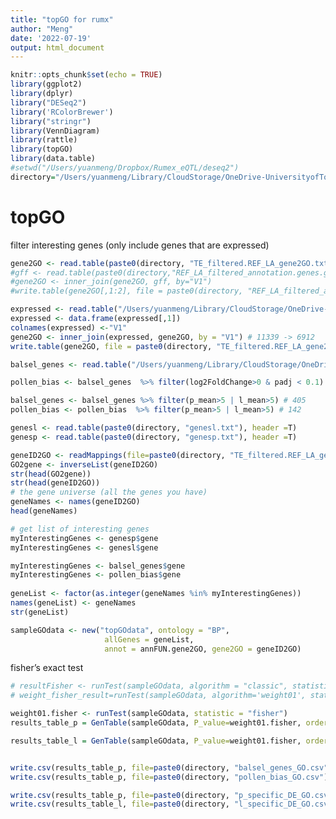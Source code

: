 ```yaml
---
title: "topGO for rumx"
author: "Meng"
date: '2022-07-19'
output: html_document
---
```



```r
knitr::opts_chunk$set(echo = TRUE)
library(ggplot2)
library(dplyr)
library("DESeq2")
library('RColorBrewer')
library("stringr")
library(VennDiagram)
library(rattle)
library(topGO)
library(data.table)
#setwd("/Users/yuanmeng/Dropbox/Rumex_eQTL/deseq2")
directory="/Users/yuanmeng/Library/CloudStorage/OneDrive-UniversityofToronto/Manuscripts/rumex_haploid_sel/deseq2/"
```

# topGO
filter interesting genes (only include genes that are expressed)
```r
gene2GO <- read.table(paste0(directory, "TE_filtered.REF_LA_gene2GO.txt"))
#gff <- read.table(paste0(directory,"REF_LA_filtered_annotation.genes.gff"))
#gene2GO <- inner_join(gene2GO, gff, by="V1")
#write.table(gene2GO[,1:2], file = paste0(directory, "REF_LA_filtered_annotation_gene2GO.txt"))

expressed <- read.table("/Users/yuanmeng/Library/CloudStorage/OneDrive-UniversityofToronto/Manuscripts/rumex_haploid_sel/deseq2/REF_LA_filtered_annotation.expressed_genes.gff", header = T)
expressed <- data.frame(expressed[,1])
colnames(expressed) <-"V1"
gene2GO <- inner_join(expressed, gene2GO, by = "V1") # 11339 -> 6912
write.table(gene2GO, file = paste0(directory, "TE_filtered.REF_LA_gene2GO_expressed.txt"), row.names = F, col.names = F, quote = F, sep = "\t")

balsel_genes <- read.table("/Users/yuanmeng/Library/CloudStorage/OneDrive-UniversityofToronto/Manuscripts/rumex_haploid_sel/balsel/balsel_genes_new.csv", header = T)

pollen_bias <- balsel_genes  %>% filter(log2FoldChange>0 & padj < 0.1) 

balsel_genes <- balsel_genes %>% filter(p_mean>5 | l_mean>5) # 405
pollen_bias <- pollen_bias  %>% filter(p_mean>5 | l_mean>5) # 142

genesl <- read.table(paste0(directory, "genesl.txt"), header =T)
genesp <- read.table(paste0(directory, "genesp.txt"), header =T)
```


```r
geneID2GO <- readMappings(file=paste0(directory, "TE_filtered.REF_LA_gene2GO_expressed.txt"))
GO2gene <- inverseList(geneID2GO)
str(head(GO2gene))
str(head(geneID2GO))
# the gene universe (all the genes you have)
geneNames <- names(geneID2GO)
head(geneNames)

# get list of interesting genes
myInterestingGenes <- genesp$gene
myInterestingGenes <- genesl$gene

myInterestingGenes <- balsel_genes$gene
myInterestingGenes <- pollen_bias$gene
    
geneList <- factor(as.integer(geneNames %in% myInterestingGenes))
names(geneList) <- geneNames
str(geneList)

```


```r
sampleGOdata <- new("topGOdata", ontology = "BP",
                     allGenes = geneList,
                     annot = annFUN.gene2GO, gene2GO = geneID2GO)
```

fisher's exact test
```r
# resultFisher <- runTest(sampleGOdata, algorithm = "classic", statistic = "fisher")
# weight_fisher_result=runTest(sampleGOdata, algorithm='weight01', statistic='fisher')

weight01.fisher <- runTest(sampleGOdata, statistic = "fisher")
results_table_p = GenTable(sampleGOdata, P_value=weight01.fisher, orderBy="P_value")

results_table_l = GenTable(sampleGOdata, P_value=weight01.fisher, orderBy="P_value")


write.csv(results_table_p, file=paste0(directory, "balsel_genes_GO.csv"),row.names = FALSE, quote=FALSE )
write.csv(results_table_p, file=paste0(directory, "pollen_bias_GO.csv"),row.names = FALSE, quote=FALSE )

write.csv(results_table_p, file=paste0(directory, "p_specific_DE_GO.csv"),row.names = FALSE, quote=FALSE )
write.csv(results_table_l, file=paste0(directory, "l_specific_DE_GO.csv"),row.names = FALSE, quote=FALSE )
```

